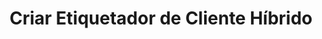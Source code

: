 ---
title: "Criar Etiquetador de Cliente Híbrido"
api: "POST https://regis.app.byefive.com.br/rest/users"
description: "Cria um novo usuário etiquetador vinculado a um cliente híbrido específico"
---